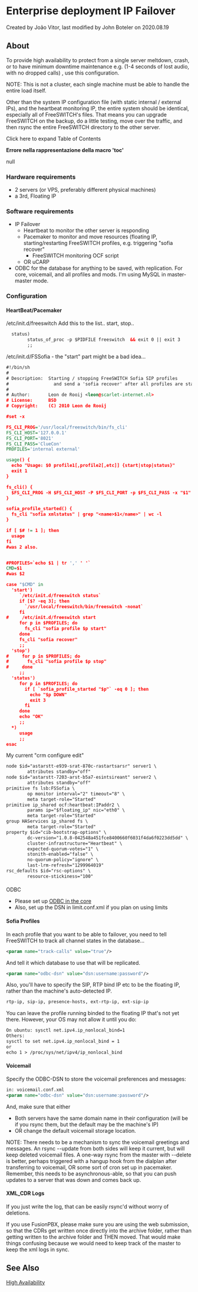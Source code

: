 
# Enterprise deployment IP Failover 

 Created by  João Vitor, last modified by  John Boteler on 2020.08.19

## About

To provide high availability to protect from a single server meltdown, crash, or to have minimum downtime maintenance e.g. (1-4 seconds of lost audio, with no dropped calls) , use this configuration.

NOTE: This is not a cluster, each single machine must be able to handle the entire load itself.

Other than the system IP configuration file (with static internal / external IPs), and the heartbeat monitoring IP, the entire system should be identical, especially all of FreeSWITCH's files. That means you can upgrade FreeSWITCH on the backup, do a little testing, move over the traffic, and then rsync the entire FreeSWITCH directory to the other server.

Click here to expand Table of Contents

**Errore nella rappresentazione della macro 'toc'**

null

### Hardware requirements

* 2 servers (or VPS, preferably different physical machines)
* a 3rd, Floating IP

### Software requirements

* IP Failover  
   * Heartbeat to monitor the other server is responding  
   * Pacemaker to monitor and move resources (floating IP, starting/restarting FreeSWITCH profiles, e.g. triggering "sofia recover"  
      * FreeSWITCH monitoring OCF script  
   * OR uCARP
* ODBC for the database for anything to be saved, with replication. For core, voicemail, and all profiles and mods. I'm using MySQL in master-master mode.

### Configuration

#### HeartBeat/Pacemaker

/etc/init.d/freeswitch Add this to the list.. start, stop..

```xml
  status)
        status_of_proc -p $PIDFILE freeswitch  && exit 0 || exit 3
        ;;
```

/etc/init.d/FSSofia - the "start" part might be a bad idea...

```xml
#!/bin/sh
#
# Description:  Starting / stopping FreeSWITCH Sofia SIP profiles
#                 and send a 'sofia recover' after all profiles are started
#
# Author:       Leon de Rooij <leon@scarlet-internet.nl>
# License:      BSD
# Copyright:    (C) 2010 Leon de Rooij

#set -x

FS_CLI_PROG='/usr/local/freeswitch/bin/fs_cli'
FS_CLI_HOST='127.0.0.1'
FS_CLI_PORT='8021'
FS_CLI_PASS='ClueCon'
PROFILES='internal external'

usage() {
  echo "Usage: $0 profile1[,profile2[,etc]] {start|stop|status}"
  exit 1
}

fs_cli() {
  $FS_CLI_PROG -H $FS_CLI_HOST -P $FS_CLI_PORT -p $FS_CLI_PASS -x "$1"
}

sofia_profile_started() {
  fs_cli "sofia xmlstatus" | grep "<name>$1</name>" | wc -l
}

if [ $# != 1 ]; then
  usage
fi
#was 2 also.


#PROFILES=`echo $1 | tr ',' ' '`
CMD=$1
#was $2

case "$CMD" in
  'start')
     `/etc/init.d/freeswitch status`
     if [$? -eq 3]; then
       `/usr/local/freeswitch/bin/freeswitch -nonat`
     fi
#     /etc/init.d/freeswitch start
     for p in $PROFILES; do
       fs_cli "sofia profile $p start"
     done
     fs_cli "sofia recover"
     ;;
  'stop')
#     for p in $PROFILES; do
#       fs_cli "sofia profile $p stop"
#     done
     ;;
  'status')
     for p in $PROFILES; do
       if [ `sofia_profile_started "$p"` -eq 0 ]; then
         echo "$p DOWN"
         exit 3
       fi
     done
     echo "OK"
     ;;
  *)
     usage
     ;;
esac
```

My current "crm configure edit"

```xml
node $id="astarstt-e939-srat-870c-rastartsarsr" server1 \
        attributes standby="off"
node $id="astarstt-7203-arst-b5a7-esintsireant" server2 \
        attributes standby="off"
primitive fs lsb:FSSofia \
        op monitor interval="2" timeout="8" \
        meta target-role="Started"
primitive ip_shared ocf:heartbeat:IPaddr2 \
        params ip="$floating_ip" nic="eth0" \
        meta target-role="Started"
group HAServices ip_shared fs \
        meta target-role="Started"
property $id="cib-bootstrap-options" \
        dc-version="1.0.8-042548a451fce8400660f6031f4da6f0223dd5dd" \
        cluster-infrastructure="Heartbeat" \
        expected-quorum-votes="1" \
        stonith-enabled="false" \
        no-quorum-policy="ignore" \
        last-lrm-refresh="1299964019"
rsc_defaults $id="rsc-options" \
        resource-stickiness="100"
```

####   
ODBC

* Please set up [ODBC in the core](https://wiki.freeswitch.org/wiki/Using%5FODBC%5Fin%5Fthe%5Fcore "Using ODBC in the core")
* Also, set up the DSN in limit.conf.xml if you plan on using limits

#### Sofia Profiles

In each profile that you want to be able to failover, you need to tell FreeSWITCH to track all channel states in the database...

```xml
<param name="track-calls" value="true"/> 
```

And tell it which database to use that will be replicated.

```xml
<param name="odbc-dsn" value="dsn:username:password"/>
```

Also, you'll have to specify the SIP, RTP bind IP etc to be the floating IP, rather than the machine's auto-detected IP.

```xml
rtp-ip, sip-ip, presence-hosts, ext-rtp-ip, ext-sip-ip
```

You can leave the profile running binded to the floating IP that's not yet there. However, your OS may not allow it until you do:

```xml
On ubuntu: sysctl net.ipv4.ip_nonlocal_bind=1
Others:
sysctl to set net.ipv4.ip_nonlocal_bind = 1
or
echo 1 > /proc/sys/net/ipv4/ip_nonlocal_bind
```

#### Voicemail

Specify the ODBC-DSN to store the voicemail preferences and messages:

```xml
in: voicemail.conf.xml
<param name="odbc-dsn" value="dsn:username:password"/>
```

  
And, make sure that either

* Both servers have the same domain name in their configuration (will be if you rsync them, but the default may be the machine's IP)
* OR change the default voicemail storage location.

NOTE: There needs to be a mechanism to sync the voicemail greetings and messages. An rsync --update from both sides will keep it current, but will keep deleted voicemail files. A one-way rsync from the master with --delete is better, perhaps triggered with a hangup hook from the dialplan after transferring to voicemail, OR some sort of cron set up in pacemaker. Remember, this needs to be asynchronous-able, so that you can push updates to a server that was down and comes back up.

#### XML_CDR Logs

If you just write the log, that can be easily rsync'd without worry of deletions.

If you use FusionPBX, please make sure you are using the web submission, so that the CDRs get written once directly into the archive folder, rather than getting written to the archive folder and THEN moved. That would make things confusing because we would need to keep track of the master to keep the xml logs in sync.

## See Also

[High Availability](../Configuration/High-Availability/index.mdx#about)

  

